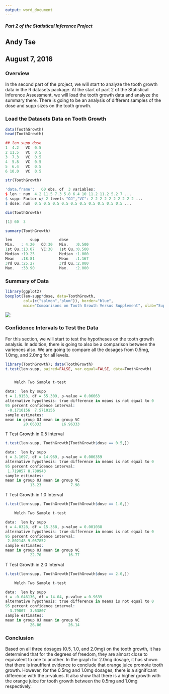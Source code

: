 ---
output: word_document
---
##### Part 2 of the Statistical Inference Project

## Andy Tse
## August 7, 2016


### Overview

In the second part of the project, we will start to analyze the tooth growth data in the R datasets
package. At the start of part 2 of the Statistical Inference Assessment, we will 
load the tooth growth data and analyze the summary there. There is going to be an analysis of 
different samples of the dose and supp sizes on the tooth growth.


### Load the Datasets Data on Tooth Growth

```r
data(ToothGrowth)
head(ToothGrowth)
```

```r
## len supp dose
1  4.2   VC  0.5
2 11.5   VC  0.5
3  7.3   VC  0.5
4  5.8   VC  0.5
5  6.4   VC  0.5
6 10.0   VC  0.5
```

```r
str(ToothGrowth)
```

```r
'data.frame':	60 obs. of  3 variables:
$ len : num  4.2 11.5 7.3 5.8 6.4 10 11.2 11.2 5.2 7 ...
$ supp: Factor w/ 2 levels "OJ","VC": 2 2 2 2 2 2 2 2 2 2 ...
$ dose: num  0.5 0.5 0.5 0.5 0.5 0.5 0.5 0.5 0.5 0.5 ...
```

```r
dim(ToothGrowth)
```

```r
[1] 60  3
```

```r
summary(ToothGrowth)
```

```r
len        supp         dose      
Min.   : 4.20   OJ:30   Min.   :0.500  
1st Qu.:13.07   VC:30   1st Qu.:0.500  
Median :19.25           Median :1.000  
Mean   :18.81           Mean   :1.167  
3rd Qu.:25.27           3rd Qu.:2.000  
Max.   :33.90           Max.   :2.000  
```

### Summary of Data

```r
library(ggplot2)
boxplot(len~supp*dose, data=ToothGrowth, 
        col=(c("salmon","plum")), border="blue",
        main="Comparisons on Tooth Growth Versus Supplement", xlab="Suppliment Type", ylab="Tooth Length")
```

![](Statinference1/Tooth Growth Versus Supplement.png)

### Confidence Intervals to Test the Data

For this section, we will start to test the hypotheses on the tooth growth analysis. In addition, 
there is going to also be a comparison between the variences also. We are going to compare all 
the dosages from 0.5mg, 1.0mg, and 2.0mg for all levels. 


```r
library(ToothGrowth); data(ToothGrowth)
t.test(len~supp, paired=FALSE, var.equal=FALSE, data=ToothGrowth)
```

```r

	Welch Two Sample t-test

data:  len by supp
t = 1.9153, df = 55.309, p-value = 0.06063
alternative hypothesis: true difference in means is not equal to 0
95 percent confidence interval:
 -0.1710156  7.5710156
sample estimates:
mean in group OJ mean in group VC 
        20.66333         16.96333 

```

T Test Growth in 0.5 Interval

```r
t.test(len~supp, ToothGrowth[ToothGrowth$dose == 0.5,])
```

```r
data:  len by supp
t = 3.1697, df = 14.969, p-value = 0.006359
alternative hypothesis: true difference in means is not equal to 0
95 percent confidence interval:
 1.719057 8.780943
sample estimates:
mean in group OJ mean in group VC 
           13.23             7.98 
```

T Test Growth in 1.0 Interval

```r
t.test(len~supp, ToothGrowth[ToothGrowth$dose == 1.0,])
```

```r
	Welch Two Sample t-test

data:  len by supp
t = 4.0328, df = 15.358, p-value = 0.001038
alternative hypothesis: true difference in means is not equal to 0
95 percent confidence interval:
 2.802148 9.057852
sample estimates:
mean in group OJ mean in group VC 
           22.70            16.77 
```

T Test Growth in 2.0 Interval

```r
t.test(len~supp, ToothGrowth[ToothGrowth$dose == 2.0,])
```

```r
	Welch Two Sample t-test

data:  len by supp
t = -0.046136, df = 14.04, p-value = 0.9639
alternative hypothesis: true difference in means is not equal to 0
95 percent confidence interval:
 -3.79807  3.63807
sample estimates:
mean in group OJ mean in group VC 
           26.06            26.14 
```

### Conclusion

Based on all three dosages (0.5, 1.0, and 2.0mg) on the tooth growth, it has determined that for
the degrees of freedom, they are almost close to equivalent to one to another. In the graph for 2.0mg dosage, it has shown that there is insuffient evidence to conclude that orange juice promote 
tooth growth. However, for the 0.5mg and 1.0mg dosages, there is a significant difference with the
p-values. It also show that there is a higher growth with the orange juice for tooth growth between the 0.5mg and 1.0mg respectively.
